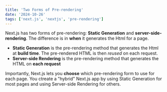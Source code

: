 ---
title: 'Two Forms of Pre-rendering'
date: '2024-10-26'
tags: ['next.js', 'nextjs', 'pre-rendering']
---

Next.js has two forms of pre-rendering: **Static Generation** and **server-side-rendering**. The difference is in **when** it generates the Html for a page.

- **Static Generation** is the pre-rendering method that generates the Html at **build time**. The pre-rendered HTML is then _reused_ on each request.
- **Server-side Rendering** is the pre-rendering method that generates the HTML on **each request**

Importantly, Next.js lets you **choose** which pre-rendering form to use for each page. You ctreate a "hybrid" Next.js app by using Static Generation for most pages and using Server-side Rendering for others.
